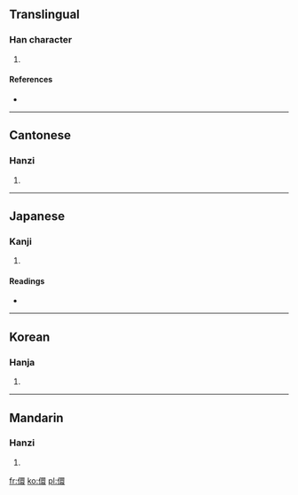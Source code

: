 ==Translingual==

===Han character===
{{Han char|rn=9|rad=人|as=13|sn=15|four=2623<sub>2</sub>|canj=人田中女 (OWLV)}}

# {{defn|Han|sort=人13}}

====References====
* {{Han ref|kx=0119.100|dkj=01188|dj=0252.090|hdz=10225.080|uh=5107|ud=20743|bh=E4EB|bd=58603}}

----

==Cantonese==

===Hanzi===
{{yue-hanzi|jyut=|y=hyun1}}

# {{defn|Cantonese|sort=人13}}

----

==Japanese==

===Kanji===
{{ja-kanji|grade=|rs=人13}}

# {{defn|Japanese|sort=人13}}

====Readings====
* {{ja-readings|on=[[けん]] (ken)|kun=[[かしこい]] (kashikoi), [[あぎむく]] (agimuku), [[とい]] (toi), [[まとふ]] (matofu)}}

----

==Korean==

===Hanja===
{{ko-hanja|hangeul=현|rv=hyeon|mr=hyŏn}}

# {{defn|Korean|sort=人13}}

----

==Mandarin==

===Hanzi===
{{cmn-hanzi|pin=[[xuān]] ([[xuan1]])|wg=hsüan<sup>1</sup>}}

# {{defn|Mandarin|sort=人13}}

[[fr:儇]]
[[ko:儇]]
[[pl:儇]]